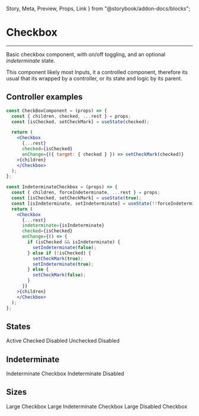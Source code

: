   Story,
  Meta,
  Preview,
  Props,
  Link
} from "@storybook/addon-docs/blocks";

<Meta title="toolbox-ui/Inputs/Checkbox" component={Checkbox} />

# Checkbox

<hr />

Basic checkbox component, with on/off toggling, and an optional *indeterminate* state.

This component likely most Inputs, it a controlled component, therefore its usual that its wrapped
by a controller, or its state and logic by its parent.

<Preview withSource="none">
  <Story name="Base">
    <CheckBoxComponent />
  </Story>
</Preview>

## Controller examples

```jsx
const CheckBoxComponent = (props) => {
  const { children, checked, ...rest } = props;
  const [isChecked, setCheckMark] = useState(checked);

  return (
    <Checkbox
      {...rest}
      checked={isChecked}
      onChange={({ target: { checked } }) => setCheckMark(checked)}
    >{children}
    </Checkbox>
  );
};

const IndeterminateCheckbox = (props) => {
  const { children, forceIndeterminate, ...rest } = props;
  const [isChecked, setCheckMark] = useState(true);
  const [isIndeterminate, setIndeterminate] = useState(!!forceIndeterminate);
  return (
    <Checkbox
      {...rest}
      indeterminate={isIndeterminate}
      checked={isChecked}
      onChange={() => {
        if (isChecked && isIndeterminate) {
          setIndeterminate(false);
        } else if (!isChecked) {
          setCheckMark(true);
          setIndeterminate(true);
        } else {
          setCheckMark(false);
        }
      }}
    >{children}
    </Checkbox>
  );
};
```

## States

<Preview withSource="open">
  <Story name="States">
    <Box>
      <CheckBoxComponent>Active</CheckBoxComponent>
      <CheckBoxComponent checked disabled>Checked Disabled</CheckBoxComponent>
      <CheckBoxComponent checked={false} disabled>Unchecked Disabled</CheckBoxComponent>
    </Box>
  </Story>
</Preview>

## Indeterminate

<Preview withSource="open">
  <Story name="Indeterminate">
    <Box>
      <IndeterminateCheckbox>Indeterminate Checkbox</IndeterminateCheckbox>
      <IndeterminateCheckbox forceIndeterminate disabled>Indeterminate Disabled</IndeterminateCheckbox>
    </Box>
  </Story>
</Preview>

## Sizes

<Preview withSource="open">
  <Story name="Sizes">
    <Box>
      <CheckBoxComponent size="large">Large Checkbox</CheckBoxComponent>
      <IndeterminateCheckbox size="large">Large Indeterminate Checkbox</IndeterminateCheckbox>
      <CheckBoxComponent checked disabled size="large">Large Disabled Checkbox</CheckBoxComponent>
    </Box>
  </Story>
</Preview>

<Props of={Checkbox} />

